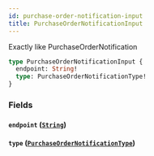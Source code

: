 ```yaml
---
id: purchase-order-notification-input
title: PurchaseOrderNotificationInput
---
```


Exactly like PurchaseOrderNotification

```graphql
type PurchaseOrderNotificationInput {
  endpoint: String!
  type: PurchaseOrderNotificationType!
}
```

### Fields

#### `endpoint` ([`String`](/developers/supplier-apis/supply-api/graphql/reference/scalars/string))

#### `type` ([`PurchaseOrderNotificationType`](/developers/supplier-apis/supply-api/graphql/reference/enums/purchase-order-notification-type))
